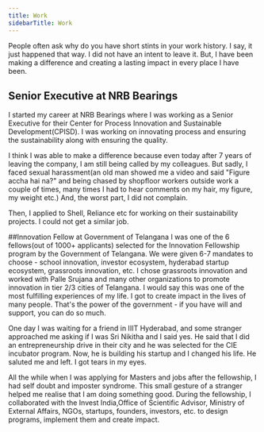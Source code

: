 ```yaml
---
title: Work
sidebarTitle: Work
---
```

People often ask why do you have short stints in your work history. I say, it just happened that way. I did not have an intent to leave it. But, I have been making a difference and creating a lasting impact in every place I have been.

## Senior Executive at NRB Bearings
I started my career at NRB Bearings where I was working as a Senior Executive for their Center for Process Innovation and Sustainable Development(CPISD). I was working on innovating process and ensuring the sustainability along with ensuring the quality. 

I think I was able to make a difference because even today after 7 years of leaving the company, I am still being called by my colleagues. But sadly, I faced sexual harassment(an old man showed me a video and said "Figure accha hai na?" and being chased by shopfloor workers outside work a couple of times, many times I had to hear comments on my hair, my figure, my weight etc.) And, the worst part, I did not complain.


Then, I applied to Shell, Reliance etc for working on their sustainability projects. I could not get a similar job.

##Innovation Fellow at Government of Telangana
I was one of the 6 fellows(out of 1000+ applicants) selected for the Innovation Fellowship program by the Government of Telangana. We were given 6-7 mandates to choose - school innovation, investor ecosystem, hyderabad startup ecosystem, grassroots innovation, etc. I chose grassroots innovation and worked with Palle Srujana and many other organizations to promote innovation in tier 2/3 cities of Telangana. I would say this was one of the most fulfilling experiences of my life. I got to create impact in the lives of many people. That's the power of the government - if you have will and support, you can do so much.

One day I was waiting for a friend in IIIT Hyderabad, and some stranger approached me asking if I was Sri Nikitha and I said yes. He said that I did an entrepreneurship drive in their city and he was selected for the CIE incubator program. Now, he is building his startup and I changed his life. He saluted me and left. I got tears in my eyes. 

All the while when I was applying for Masters and jobs after the fellowship, I had self doubt and imposter syndrome. This small gesture of a stranger helped me realise that I am doing something good.
During the fellowship, I collaborated with the Invest India,Office of Scientific Advisor, Ministry of External Affairs, NGOs, startups, founders, investors, etc. to design programs, implement them and create impact.